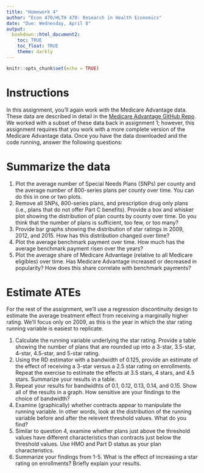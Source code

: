 ```yaml
---
title: "Homework 4"
author: "Econ 470/HLTH 470: Research in Health Economics"
date: "Due: Wednesday, April 8"
output: 
  bookdown::html_document2:
    toc: TRUE
    toc_float: TRUE
    theme: darkly
---
```


```r
knitr::opts_chunk$set(echo = TRUE)

```

# Instructions
In this assignment, you'll again work with the Medicare Advantage data. These data are described in detail in the [Medicare Advantage GitHub Repo](https://github.com/imccart/Medicare-Advantage). We worked with a subset of these data back in assignment 1; however, this assignment requires that you work with a more complete version of the Medicare Advantage data. Once you have the data downloaded and the code running, answer the following questions:

# Summarize the data
1. Plot the average number of Special Needs Plans (SNPs) per county and the average number of 800-series plans per county over time. You can do this in one or two plots.
2. Remove all SNPs, 800-series plans, and prescription drug only plans (i.e., plans that do not offer Part C benefits). Provide a box and whisker plot showing the distribution of plan counts by county over time. Do you think that the number of plans is sufficient, too few, or too many?
3. Provide bar graphs showing the distribution of star ratings in 2009, 2012, and 2015. How has this distribution changed over time?
4. Plot the average benchmark payment over time. How much has the average benchmark payment risen over the years?
5. Plot the average share of Medicare Advantage (relative to all Medicare eligibles) over time. Has Medicare Advantage increased or decreased in popularity? How does this share correlate with benchmark payments?

# Estimate ATEs
For the rest of the assignment, we'll use a regression discontinuity design to estimate the average treatment effect from receiving a marginally higher rating. We'll focus only on 2009, as this is the year in which the star rating running variable is easiest to replicate.

1. Calculate the running variable underlying the star rating. Provide a table showing the number of plans that are rounded up into a 3-star, 3.5-star, 4-star, 4.5-star, and 5-star rating.
2. Using the RD estimator with a bandwidth of 0.125, provide an estimate of the effect of receiving a 3-star versus a 2.5 star rating on enrollments. Repeat the exercise to estimate the effects at 3.5 stars, 4 stars, and 4.5 stars. Summarize your results in a table.
3. Repeat your results for bandwidhts of 0.1, 0.12, 0.13, 0.14, and 0.15. Show all of the results in a graph. How sensitive are your findings to the choice of bandwidth?
4. Examine (graphically) whether contracts appear to manipulate the running variable. In other words, look at the distribution of the running variable before and after the relevent threshold values. What do you find?
5. Similar to question 4, examine whether plans just above the threshold values have different characteristics than contracts just below the threshold values. Use HMO and Part D status as your plan characteristics.
6. Summarize your findings from 1-5. What is the effect of increasing a star rating on enrollments? Briefly explain your results.